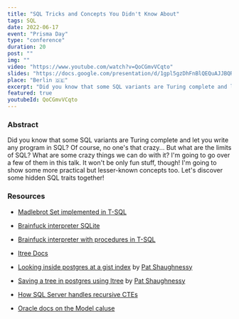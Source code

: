 ```yaml
---
title: "SQL Tricks and Concepts You Didn't Know About"
tags: SQL
date: 2022-06-17
event: "Prisma Day"
type: "conference"
duration: 20
post: ""
img: ""
video: "https://www.youtube.com/watch?v=QoCGmvVCqto"
slides: "https://docs.google.com/presentation/d/1gpl5gzDhFnBlQEQuAJJBQRAgm_aZZgBa5fI3SqFMplc/edit?usp=sharing"
place: "Berlin 🇩🇪"
excerpt: "Did you know that some SQL variants are Turing complete and let you write any program in SQL? Of course, no one's that crazy... But what are the limits of SQL? What are some crazy things we can do with it?"
featured: true
youtubeId: QoCGmvVCqto
---
```


### Abstract

Did you know that some SQL variants are Turing complete and let you write any
program in SQL? Of course, no one's that crazy... But what are the limits of
SQL? What are some crazy things we can do with it? I'm going to go over a few of
them in this talk. It won't be only fun stuff, though! I'm going to show some
more practical but lesser-known concepts too. Let's discover some hidden SQL
traits together!

### Resources

- [Madlebrot Set implemented in T-SQL](https://thedailywtf.com/articles/stupid-coding-tricks-the-tsql-madlebrot)

- [Brainfuck interpreter SQLite](https://www.reddit.com/r/SQL/comments/81barp/i_implemented_a_brainfck_interpreter_in_pure_sql/)

- [Brainfuck interpreter with procedures in T-SQL](https://github.com/PopovMP/BrainFuck-SQL/blob/master/BrainFuck.sql)

- [ltree Docs](https://www.postgresql.org/docs/current/ltree.html)

- [Looking inside postgres at a gist index](https://patshaughnessy.net/2017/12/15/looking-inside-postgres-at-a-gist-index)
  by [Pat Shaughnessy](https://twitter.com/pat_shaughnessy)

- [Saving a tree in postgres using ltree](https://patshaughnessy.net/2017/12/13/saving-a-tree-in-postgres-using-ltree)
  by [Pat Shaughnessy](https://twitter.com/pat_shaughnessy)

- [How SQL Server handles recursive CTEs](https://www.sqlshack.com/ready-set-go-sql-server-handle-recursive-ctes/)

- [Oracle docs on the Model caluse](https://docs.oracle.com/cd/B19306_01/server.102/b14223/sqlmodel.htm)

